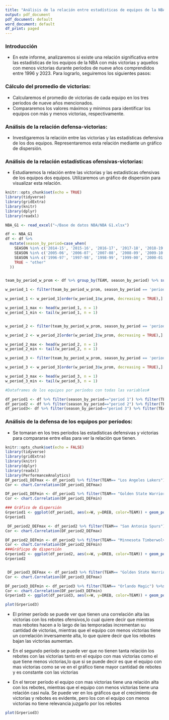 ```yaml
---
title: "Análisis de la relación entre estadísticas de equipos de la NBA con más y menos victorias durante períodos de nueve años comprendido entre 1996 y 2023."
output: pdf_document
pdf_document: default
word_document: default
df_print: paged
---
```

### Introducción
  
* En este informe, analizaremos si existe una relación significativa entre las estadísticas de los equipos de la NBA con más victorias y aquellos con menos victorias durante períodos de nueve años comprendidos entre 1996 y 2023. Para lograrlo, seguiremos los siguientes pasos:
  
### Cálculo del promedio de victorias:
  * Calcularemos el promedio de victorias de cada equipo en los tres periodos de nueve años mencionados.
* Compararemos los valores máximos y mínimos para identificar los equipos con más y menos victorias, respectivamente.

### Análisis de la relación defensa-victorias:
* Investigaremos la relación entre las victorias y las estadísticas defensiva de los dos equipos. Representaremos esta relación mediante un gráfico de dispersión.

### Análisis de la relación estadísticas ofensivas-victorias:
* Estudiaremos la relación entre las victorias y las estadísticas ofensivas de los equipos dos equipos. Utilizaremos un gráfico de dispersión para visualizar esta relación.

```r
knitr::opts_chunk$set(echo = TRUE)
library(tidyverse)
library(gridExtra)
library(knitr)
library(dplyr)
library(readxl)

NBA_G1 <- read_excel("~/Base de datos NBA/NBA G1.xlsx")

df <- NBA_G1
df <- df %>%
  mutate(season_by_period=case_when(
    SEASON %in% c('2014-15', '2015-16', '2016-17', '2017-18', '2018-19', '2019-20', '2020-21', '2021-22', '2022-23') ~ "period 3",
    SEASON %in% c('2005-06', '2006-07', '2007-08', '2008-09', '2009-10', '2010-11', '2011-12', '2012-13', '2013-14') ~ "period 2",
    SEASON %in% c('1996-97', '1997-98', '1998-99', '1999-00', '2000-01', '2001-02', '2002-03', '2003-04', '2004-05') ~ "period 1",
    TRUE ~ "other"
  ))


team_by_period_w_prom <- df %>% group_by(TEAM, season_by_period) %>% summarise(w_prom = mean(W))

w_period_1 <- filter(team_by_period_w_prom, season_by_period == 'period 1')

w_period_1 <- w_period_1[order(w_period_1$w_prom, decreasing = TRUE),]

w_period_1_max <- head(w_period_1, n = 1)
w_period_1_min <- tail(w_period_1, n = 1)


w_period_2 <- filter(team_by_period_w_prom, season_by_period == 'period 2')

w_period_2 <- w_period_2[order(w_period_2$w_prom, decreasing = TRUE),]

w_period_2_max <- head(w_period_2, n = 1)
w_period_2_min <- tail(w_period_2, n = 1)

w_period_3 <- filter(team_by_period_w_prom, season_by_period == 'period 3')

w_period_3 <- w_period_3[order(w_period_3$w_prom, decreasing = TRUE),]

w_period_3_max <- head(w_period_3, n = 1)
w_period_3_min <- tail(w_period_3, n = 1)

#Dataframes de los equipos por períodos con todas las variables#

df_period1 <- df %>% filter(season_by_period=="period 1") %>% filter(TEAM=="Los Angeles Lakers"|TEAM=="Golden State Warriors")
df_period2 <- df %>% filter(season_by_period=="period 2") %>% filter(TEAM=="San Antonio Spurs"|TEAM=="Minnesota Timberwolves")
df_period3<- df %>% filter(season_by_period=="period 3") %>% filter(TEAM=="Golden State Warriors"|TEAM=="Orlando Magic")

```

### Análisis de la defensa de los equipos por períodos:
* Se tomaran en los tres períodos las estadísticas defensivas y victorias para compararse entre ellas para ver la relación que tienen.

```r
knitr::opts_chunk$set(echo = FALSE)
library(tidyverse)
library(gridExtra)
library(knitr)
library(dplyr)
library(readxl)
library(PerformanceAnalytics)
DF_period1_DEFmax <- df_period1 %>% filter(TEAM== "Los Angeles Lakers") %>%select(W,DREB)
Cor <- chart.Correlation(DF_period1_DEFmax)

DF_period1_DEFmin <- df_period1 %>% filter(TEAM== "Golden State Warriors") %>%select(W,DREB)
Cor <- chart.Correlation(DF_period1_DEFmin)

### Gráfico de dispersión 
Grperiod1 <- ggplot(df_period1, aes(x=W, y=DREB, color=TEAM)) + geom_point(size=3.0,) + theme_classic() + labs(title= "Victorias vs REBOTES (primer periodo)", x= "WINS", y= "REBOTES")
Grperiod1

 DF_period2_DEFmax <- df_period2 %>% filter(TEAM== "San Antonio Spurs") %>%select(W,DREB) 
Cor <- chart.Correlation(DF_period2_DEFmax)

DF_period2_DEFmin <- df_period2 %>% filter(TEAM== "Minnesota Timberwolves") %>%select(W,DREB)
Cor <- chart.Correlation(DF_period2_DEFmin)
###Gráficpo de dispersión
Grperiod2 <- ggplot(df_period2, aes(x=W, y=DREB, color=TEAM)) + geom_point(size=3.0,) + theme_gray() + labs(title= "Victorias vs REBOTES (segundo periodo)",x= "WINS", y= "REBOTES")
Grperiod2


 DF_period3_DEFmax <- df_period3 %>% filter(TEAM== "Golden State Warriors") %>%select(W,DREB)
Cor <- chart.Correlation(DF_period3_DEFmax)

DF_period3_DEFmin <- df_period3 %>% filter(TEAM== "Orlando Magic") %>%select(W,DREB)
Cor <- chart.Correlation(DF_period3_DEFmin)
Grperiod3 <- ggplot(df_period3, aes(x=W, y=DREB, color=TEAM)) + geom_point(size=3.0,) + theme_classic() + labs(title= "Victorias vs REBOTES (tercer periodo)",x= "WINS", y= "REBOTES")

plot(Grperiod3)

```

* El primer período se puede ver que tienen una correlación alta las victorias con los rebotes ofensivos,lo cual quiere decir que mientras mas rebotes hacen a lo largo de las temporadas incrementan su cantidad de victorias, mientras que el equipo con menos victorias tiene un correlación inversamente alta, lo que quiere decir que los rebotes bajan las victorias aumentan.

* En el segundo período se puede ver que no tienen tanta relación los rebotes con las victorias tanto en el equipo con mas victorias como el que tiene menos victorias,lo que si se puede decir es que el equipo con mas victorias como se ve en el gráfico tiene mayor cantidad de rebotes y es constante con las victorias

* En el tercer período el equipo con mas victorias tiene una relación alta con los rebotes, mientras que el equipo con menos victorias tiene una relación casi nula. Se puede ver en los gráficos que el crecimiento de victorias y rebotes es evidente, pero los con el equipo con menos victorias no tiene relevancia juzgarlo por los rebotes

```r
plot(Grperiod3)
```


